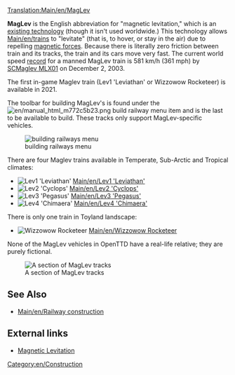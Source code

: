 [[Translation:Main/en/MagLev]]{{en/-}}{{types of railways}}

'''MagLev''' is the English abbreviation for "magnetic levitation," which is an [http://en.wikipedia.org/wiki/Maglev existing technology] (though it isn't used worldwide.) This technology allows [[Main/en/train]]s to "levitate" (that is, to hover, or stay in the air) due to repelling [http://en.wikipedia.org/wiki/Magnetism magnetic forces]. Because there is literally zero friction between train and its tracks, the train and its cars move very fast. The current world speed [http://en.wikipedia.org/wiki/Land_speed_record_for_rail_vehicles#Maglev_trains record] for a manned MagLev train is 581 km/h (361 mph) by [http://en.wikipedia.org/wiki/SCMaglev SCMaglev MLX01] on December 2, 2003.

The first in-game Maglev train (Lev1 'Leviathan' or Wizzowow Rocketeer) is available in 2021.

The toolbar for building MagLev's is found under the [[File:en/manual html m772c5b23.png]] build railway menu item and is the last to be available to build. These tracks only support MagLev-specific vehicles.

[[File:en/Openttd-rail1.png|none|building railways menu]]

There are four Maglev trains available in Temperate, Sub-Arctic and Tropical climates:
*[[File:en/Lev1leviathan.png|Lev1 'Leviathan']] [[Main/en/Lev1 'Leviathan']]
*[[File:en/Lev2cyclops.png|Lev2 'Cyclops']] [[Main/en/Lev2 'Cyclops']]
*[[File:en/Lev3pegasus.png|Lev3 'Pegasus']] [[Main/en/Lev3 'Pegasus']]
*[[File:en/Lev4chimaerarhead.png|Lev4 'Chimaera']] [[Main/en/Lev4 'Chimaera']]
There is only one train in Toyland landscape:
*[[File:en/Wizzowowrocketeer.png|Wizzowow Rocketeer]] [[Main/en/Wizzowow Rocketeer]]

None of the MagLev vehicles in OpenTTD have a real-life relative; they are purely fictional.

[[File:en/MaglevTemp.png|none|frame|A section of MagLev tracks]]

==See Also==
*[[Main/en/Railway construction]]

==External links==
*[http://www.maglev.net/ Magnetic Levitation]

[[Category:en/Construction]]